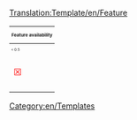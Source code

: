 <noinclude>[[Translation:Template/en/Feature]]</noinclude><includeonly>
{| align="center"  width="300" style="font-size:200%;text-align:center;"
|-
! colspan="6" style="font-size:50%" |Feature availability
|-
|style="font-size:40%"|< 0.5
|style="font-size:40%"|0.5
|style="font-size:40%"|0.6
|style="font-size:40%"|0.7
|style="font-size:40%"|1.0
|style="font-size:40%"|Nightly
|-
| style="color:red"|&#9746;
| style="color:{{#switch: {{{1|}}}|0.6=red|0.7=red|1.0=red|green}}"|&#9746;
| style="color:{{#switch: {{{1|}}}|0.7=red|1.0=red|green}}"|&#9746;
| style="color:{{#switch: {{{1|}}}|1.0=red|green}}"|&#9745;
| style="color:{{#switch: {{{1|}}}|green}}"|&#9745;
| style="color:green"|&#9745;
|-
|}</includeonly><noinclude>


[[Category:en/Templates]]</noinclude>